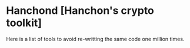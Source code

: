 # Hanchond [Hanchon's crypto toolkit]

Here is a list of tools to avoid re-writting the same code one million times.
